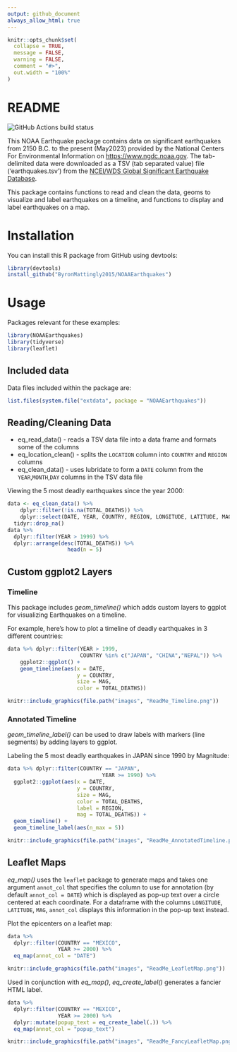 ---
output: github_document
always_allow_html: true
---

<!-- README.md is generated from README.Rmd. Please edit that file -->

```{r, include = FALSE}
knitr::opts_chunk$set(
  collapse = TRUE,
  message = FALSE,
  warning = FALSE,
  comment = "#>",
  out.width = "100%"
)
```

# README

<!-- badges: start -->
![GitHub Actions build status](https://github.com/github/docs/actions/workflows/main.yml/badge.svg?branch=ByronMattingly2015-patch-1)
<!-- badges: end -->

This NOAA Earthquake package contains data on significant earthquakes from 2150 B.C. to the present (May2023) provided by the National Centers For Environmental Information on [https://www.ngdc.noaa.gov](https://www.ngdc.noaa.gov). The tab-delimited data were downloaded as a TSV (tab separated value) file ('earthquakes.tsv') from the [NCEI/WDS Global Significant Earthquake Database](https://www.ngdc.noaa.gov/hazel/view/hazards/earthquake/search).

This package contains functions to read and clean the data, geoms to visualize and label earthquakes on a timeline, and functions to display and label earthquakes on a map. 

# Installation

You can install this R package from GitHub using devtools:

```{r, eval = FALSE}
library(devtools)
install_github("ByronMattingly2015/NOAAEarthquakes")
```

# Usage

Packages relevant for these examples:

```{r, packages}
library(NOAAEarthquakes)
library(tidyverse)
library(leaflet)
```
## Included data

Data files included within the package are:

```{r}
list.files(system.file("extdata", package = "NOAAEarthquakes"))
```

## Reading/Cleaning Data

* eq_read_data() - reads a TSV data file into a data frame and formats some of the columns
* eq_location_clean() - splits the `LOCATION` column into `COUNTRY` and `REGION` columns
* eq_clean_data() - uses lubridate to form a `DATE` column from the `YEAR`,`MONTH`,`DAY` columns in the TSV data file 

Viewing the 5 most deadly earthquakes since the year 2000:

```{r, 5years}
data <- eq_clean_data() %>% 
    dplyr::filter(!is.na(TOTAL_DEATHS)) %>% 
    dplyr::select(DATE, YEAR, COUNTRY, REGION, LONGITUDE, LATITUDE, MAG, TOTAL_DEATHS) %>%
  tidyr::drop_na()
data %>% 
  dplyr::filter(YEAR > 1999) %>%
  dplyr::arrange(desc(TOTAL_DEATHS)) %>%
                   head(n = 5)
```


## Custom ggplot2 Layers

### Timeline

This package includes *geom_timeline()* which adds custom layers to ggplot for visualizing Earthquakes on a timeline.

For example, here's how to plot a timeline of deadly earthquakes in 3 different countries:

```{r, timeline}
data %>% dplyr::filter(YEAR > 1999,
                       COUNTRY %in% c("JAPAN", "CHINA","NEPAL")) %>%
    ggplot2::ggplot() +
    geom_timeline(aes(x = DATE,
                      y = COUNTRY,
                      size = MAG,
                      color = TOTAL_DEATHS))
```
```{r timeline1, echo=FALSE, out.width = '100%'}
knitr::include_graphics(file.path("images", "ReadMe_Timeline.png"))
```

### Annotated Timeline

*geom_timeline_label()* can be used to draw labels with markers (line segments) by adding layers to ggplot.

Labeling the 5 most deadly earthquakes in JAPAN since 1990 by Magnitude:

```{r, timelinelabel}
data %>% dplyr::filter(COUNTRY == "JAPAN", 
                              YEAR >= 1990) %>%
  ggplot2::ggplot(aes(x = DATE,
                      y = COUNTRY,
                      size = MAG,
                      color = TOTAL_DEATHS,
                      label = REGION,
                      mag = TOTAL_DEATHS)) +
  geom_timeline() +
  geom_timeline_label(aes(n_max = 5))
```

```{r timelinelabel1, echo=FALSE, out.width = '100%'}
knitr::include_graphics(file.path("images", "ReadMe_AnnotatedTimeline.png"))
```
## Leaflet Maps

*eq_map()* uses the `leaflet` package to generate maps and takes one argument `annot_col` that specifies the column to use for annotation (by default `annot_col = DATE`) which is displayed as pop-up text over a circle centered at each coordinate. For a dataframe with the columns `LONGITUDE`, `LATITUDE`, `MAG`, `annot_col` displays this information in the pop-up text instead.

Plot the epicenters on a leaflet map:

```{r, basicmap, eval = FALSE}
data %>% 
  dplyr::filter(COUNTRY == "MEXICO", 
                YEAR >= 2000) %>% 
  eq_map(annot_col = "DATE")
```

```{r basicmap1, echo=FALSE, out.width = '100%'}
knitr::include_graphics(file.path("images", "ReadMe_LeafletMap.png"))
```
Used in conjunction with *eq_map()*, *eq_create_label()* generates a fancier HTML label.

```{r, fancymap, eval = FALSE}
data %>% 
  dplyr::filter(COUNTRY == "MEXICO",
                YEAR >= 2000) %>% 
  dplyr::mutate(popup_text = eq_create_label(.)) %>% 
  eq_map(annot_col = "popup_text")
```
```{r fancymap1, echo=FALSE, out.width = '100%'}
knitr::include_graphics(file.path("images", "ReadMe_FancyLeafletMap.png"))
```
